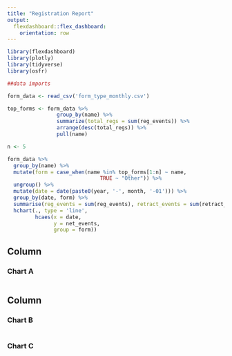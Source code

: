 ```yaml
---
title: "Registration Report"
output: 
  flexdashboard::flex_dashboard:
    orientation: row
---
```


```r
library(flexdashboard)
library(plotly)
library(tidyverse)
library(osfr)

##data imports

form_data <- read_csv('form_type_monthly.csv')

top_forms <- form_data %>%
                group_by(name) %>%
                summarize(total_regs = sum(reg_events)) %>%
                arrange(desc(total_regs)) %>%
                pull(name)

n <- 5

form_data %>%
  group_by(name) %>%
  mutate(form = case_when(name %in% top_forms[1:n] ~ name, 
                              TRUE ~ "Other")) %>%
  ungroup() %>%
  mutate(date = date(paste0(year, '-', month, '-01'))) %>%
  group_by(date, form) %>%
  summarise(reg_events = sum(reg_events), retract_events = sum(retract_events), net_events = sum(net_events)) %>%
  hchart(., type = 'line',
         hcaes(x = date,
               y = net_events,
               group = form))

```

Column {data-width=650}
-----------------------------------------------------------------------

### Chart A

```r

```

Column {data-width=350}
-----------------------------------------------------------------------

### Chart B

```r

```

### Chart C

```r

```

